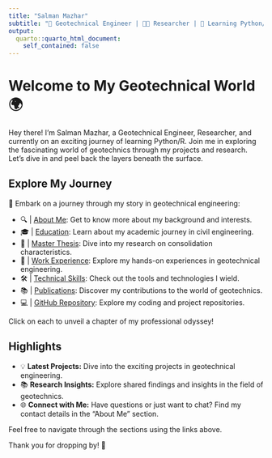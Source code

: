 ---
title: "Salman Mazhar"
subtitle: "🚀 Geotechnical Engineer | 🧑‍🔬 Researcher | 🌱 Learning Python/R"
output:
  quarto::quarto_html_document:
    self_contained: false
---

# Welcome to My Geotechnical World 🌍

Hey there! I'm Salman Mazhar, a Geotechnical Engineer, Researcher, and currently on an exciting journey of learning Python/R. Join me in exploring the fascinating world of geotechnics through my projects and research. Let's dive in and peel back the layers beneath the surface.

## Explore My Journey

🚀 Embark on a journey through my story in geotechnical engineering:


- 🔍   | [About Me](about.qmd): Get to know more about my background and interests.                    
- 🎓   | [Education](about.qmd#education): Learn about my academic journey in civil engineering.                  
- 📖   | [Master Thesis](about.qmd#master-thesis): Dive into my research on consolidation characteristics.               
- 👷   | [Work Experience](work-experience): Explore my hands-on experiences in geotechnical engineering.           
- 🛠️   | [Technical Skills](technical-skills): Check out the tools and technologies I wield.                          
- 📚   | [Publications](publications): Discover my contributions to the world of geotechnics.                 
- 💻   | [GitHub Repository](github): Explore my coding and project repositories.                             

Click on each to unveil a chapter of my professional odyssey!



## Highlights

- 💡 **Latest Projects:** Dive into the exciting projects in geotechnical engineering.
- 📚 **Research Insights:** Explore shared findings and insights in the field of geotechnics.
- 🌐 **Connect with Me:** Have questions or just want to chat? Find my contact details in the "About Me" section.

Feel free to navigate through the sections using the links above.

Thank you for dropping by! 🚀